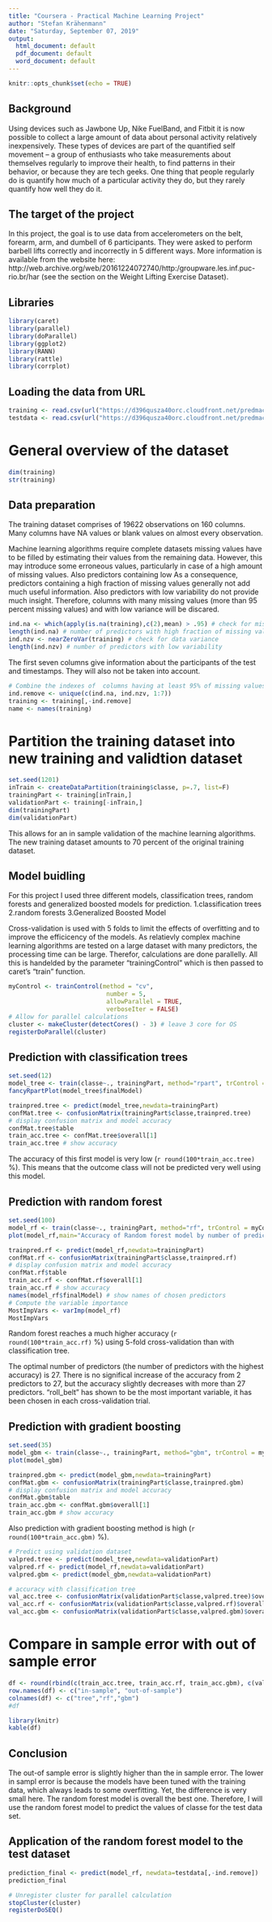 ---
title: "Coursera - Practical Machine Learning Project"
author: "Stefan Krähenmann"
date: "Saturday, September 07, 2019"
output:
  html_document: default
  pdf_document: default
  word_document: default
---

```{r setup, include=FALSE}
knitr::opts_chunk$set(echo = TRUE)
```

## Background

Using devices such as Jawbone Up, Nike FuelBand, and Fitbit it is now possible to collect a large amount of data about personal activity relatively inexpensively. These types of devices are part of the quantified self movement – a group of enthusiasts who take measurements about themselves regularly to improve their health, to find patterns in their behavior, or because they are tech geeks. One thing that people regularly do is quantify how much of a particular activity they do, but they rarely quantify how well they do it. 


## The target of the project

In this project, the goal is to use data from accelerometers on the belt, forearm, arm, and dumbell of 6 participants. They were asked to perform barbell lifts correctly and incorrectly in 5 different ways. More information is available from the website here: http://web.archive.org/web/20161224072740/http:/groupware.les.inf.puc-rio.br/har (see the section on the Weight Lifting Exercise Dataset).


## Libraries
```{r }
library(caret)
library(parallel)
library(doParallel)
library(ggplot2)
library(RANN)
library(rattle)
library(corrplot)
```


## Loading the data from URL
```{r load}
training <- read.csv(url("https://d396qusza40orc.cloudfront.net/predmachlearn/pml-training.csv"),header=TRUE)
testdata <- read.csv(url("https://d396qusza40orc.cloudfront.net/predmachlearn/pml-testing.csv"),header=TRUE)
```


# General overview of the dataset
```{r overview}
dim(training)
str(training)
```


## Data preparation

The training dataset comprises of 19622 observations on 160 columns. Many columns have NA values or blank values on almost every observation. 

Machine learning algorithms require complete datasets missing values have to be filled by estimating their values from the remaining data. However, this may introduce some erroneous values, particularly in case of a high amount of missing values. Also predictors containing low 
As a consequence, predictors containing a high fraction of missing values generally not add much useful information. Also predictors with low variability do not provide much insight. Therefore, columns with many missing values (more than 95 percent missing values) and with low variance will be discared. 

```{r preparation}
ind.na <- which(apply(is.na(training),c(2),mean) > .95) # check for missing data
length(ind.na) # number of predictors with high fraction of missing values
ind.nzv <- nearZeroVar(training) # check for data variance
length(ind.nzv) # number of predictors with low variability
```


The first seven columns give information about the participants of the test and timestamps. They will also not be taken into account.
```{r}
# Combine the indexes of  columns having at least 95% of missing values, low varoance and the first 7 columns
ind.remove <- unique(c(ind.na, ind.nzv, 1:7))
training <- training[,-ind.remove]
name <- names(training)
```


# Partition the training dataset into new training and validtion dataset
```{r partition}
set.seed(1201)
inTrain <- createDataPartition(training$classe, p=.7, list=F)
trainingPart <- training[inTrain,]
validationPart <- training[-inTrain,]
dim(trainingPart)
dim(validationPart)
```

This allows for an in sample validation of the machine learning algorithms. The new training dataset amounts to 70 percent of the original training dataset.


## Model buidling

For this project I used three different models, classification trees, random forests and generalized boosted models for prediction.
1.classification trees
2.random forests
3.Generalized Boosted Model


Cross-validation is used with 5 folds to limit the effects of overfitting and to improve the efficicency of the models. As relatievly complex machine learning algorithms are tested on a large dataset with many predictors, the processing time can be large. Therefor, calculations are done parallelly. All this is handelded by the parameter "trainingControl" which is then passed to caret's "train" function.

```{r control}
myControl <- trainControl(method = "cv",
                           number = 5,
                           allowParallel = TRUE,
                           verboseIter = FALSE)
# Allow for parallel calculations
cluster <- makeCluster(detectCores() - 3) # leave 3 core for OS
registerDoParallel(cluster)
```


## Prediction with classification trees
```{r tree}
set.seed(12)
model_tree <- train(classe~., trainingPart, method="rpart", trControl = myControl, tuneLength=3)
fancyRpartPlot(model_tree$finalModel)
```

```{r tree-predict}
trainpred.tree <- predict(model_tree,newdata=trainingPart)
confMat.tree <- confusionMatrix(trainingPart$classe,trainpred.tree)
# display confusion matrix and model accuracy
confMat.tree$table
train_acc.tree <- confMat.tree$overall[1]
train_acc.tree # show accuracy
```

The accuracy of this first model is very low (`r round(100*train_acc.tree)` %). This means that the outcome class will not be predicted very well using this model.


## Prediction with random forest
```{r rf}
set.seed(100)
model_rf <- train(classe~., trainingPart, method="rf", trControl = myControl, tuneLength=3, verbose=FALSE)
plot(model_rf,main="Accuracy of Random forest model by number of predictors")
```


```{r rf-predict}
trainpred.rf <- predict(model_rf,newdata=trainingPart)
confMat.rf <- confusionMatrix(trainingPart$classe,trainpred.rf)
# display confusion matrix and model accuracy
confMat.rf$table
train_acc.rf <- confMat.rf$overall[1] 
train_acc.rf # show accuracy
names(model_rf$finalModel) # show names of chosen predictors
# Compute the variable importance 
MostImpVars <- varImp(model_rf)
MostImpVars
```


Random forest reaches a much higher accuracy (`r round(100*train_acc.rf)` %) using 5-fold cross-validation than with classification tree. 


The optimal number of predictors (the number of predictors with the highest accuracy) is 27. There is no significal increase of the accuracy from 2 predictors to 27, but the accuracy slightly decreases with more than 27 predictors. "roll_belt" has shown to be the most important variable, it has been chosen in each cross-validation trial. 


## Prediction with gradient boosting
```{r gbm}
set.seed(35)
model_gbm <- train(classe~., trainingPart, method="gbm", trControl = myControl, tuneLength=3, verbose=FALSE)
plot(model_gbm)
```

```{r gbm-predict}
trainpred.gbm <- predict(model_gbm,newdata=trainingPart)
confMat.gbm <- confusionMatrix(trainingPart$classe,trainpred.gbm)
# display confusion matrix and model accuracy
confMat.gbm$table
train_acc.gbm <- confMat.gbm$overall[1]
train_acc.gbm # show accuracy
```

Also prediction with gradient boosting method is high (`r round(100*train_acc.gbm)` %). 


```{r validation}
# Predict using validation dataset
valpred.tree <- predict(model_tree,newdata=validationPart)
valpred.rf <- predict(model_rf,newdata=validationPart)
valpred.gbm <- predict(model_gbm,newdata=validationPart)

# accuracy with classification tree
val_acc.tree <- confusionMatrix(validationPart$classe,valpred.tree)$overall["Accuracy"]
val_acc.rf <- confusionMatrix(validationPart$classe,valpred.rf)$overall["Accuracy"]
val_acc.gbm <- confusionMatrix(validationPart$classe,valpred.gbm)$overall["Accuracy"]
```


# Compare in sample error with out of sample error
```{r compare}
df <- round(rbind(c(train_acc.tree, train_acc.rf, train_acc.gbm), c(val_acc.tree, val_acc.rf, val_acc.gbm)),2)
row.names(df) <- c("in-sample", "out-of-sample")
colnames(df) <- c("tree","rf","gbm")
#df
```

```{r echo = FALSE, results = 'asis'}
library(knitr)
kable(df)

```


## Conclusion

The out-of sample error is slightly higher than the in sample error. The lower in sampl error is because the models have been tuned with the training data, which always leads to some overfitting. Yet, the difference is very small here. The random forest model is overall the best one. Therefore, I will use the random forest model to predict the values of classe for the test data set.


## Application of the random forest model to the test dataset
```{r final}
prediction_final <- predict(model_rf, newdata=testdata[,-ind.remove])
prediction_final
```



```{r sequencial}
# Unregister cluster for parallel calculation
stopCluster(cluster)
registerDoSEQ()
```




